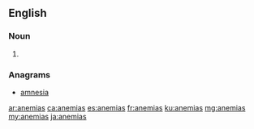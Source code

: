 ==English==

===Noun===
{{head|en|noun plural form}}

# {{plural of|anemia|lang=en}}

===Anagrams===
* [[amnesia#English|amnesia]]

[[ar:anemias]]
[[ca:anemias]]
[[es:anemias]]
[[fr:anemias]]
[[ku:anemias]]
[[mg:anemias]]
[[my:anemias]]
[[ja:anemias]]